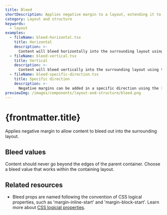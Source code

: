 ```yaml
---
title: Bleed
shortDescription: Applies negative margin to a layout, extending it to the edge of the screen on small screens.
category: Layout and structure
keywords:
  - layout
examples:
  - fileName: bleed-horizontal.tsx
    title: Horizontal
    description: >-
      Content will bleed horizontally into the surrounding layout using the `marginInline` prop.
  - fileName: bleed-vertical.tsx
    title: Vertical
    description: >-
      Content will bleed vertically into the surrounding layout using the `marginBlock` prop.
  - fileName: bleed-specific-direction.tsx
    title: Specific direction
    description: >-
      Negative margins can be added in a specific direction using the [Space tokens](https://polaris.shopify.com/tokens/space).
previewImg: /images/components/layout-and-structure/bleed.png
---
```


# {frontmatter.title}

<Lede>

Applies negative margin to allow content to bleed out into the surrounding layout.

</Lede>

<Examples />

<Props componentName={frontmatter.title} />

## Bleed values

Content should never go beyond the edges of the parent container. Choose a bleed value that works within the containing layout.

## Related resources

- Bleed props are named following the convention of CSS logical properties, such as 'margin-inline-start' and 'margin-block-start'. Learn more about [CSS logicial properties](https://developer.mozilla.org/en-US/docs/Web/CSS/CSS_Logical_Properties).
